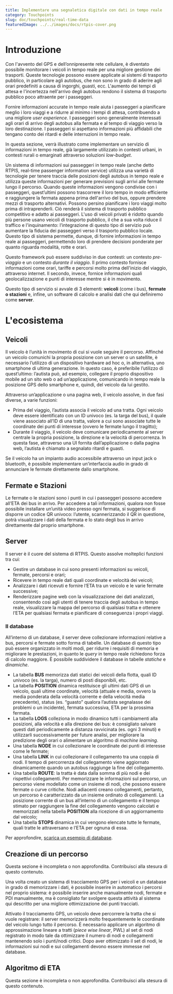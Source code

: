 ```yaml
---
title: Implementare una segnaletica digitale con dati in tempo reale
category: Touchpoints
slug: doc/touchpoints/real-time-data
featuredImage: ../../images/docs/rtpis-cover.png
---
```



# Introduzione

Con l'avvento del GPS e dell’onnipresente rete cellulare, è diventato possibile monitorare i veicoli in tempo reale per una migliore gestione dei trasporti. Queste tecnologie possono essere applicate ai sistemi di trasporto pubblico, in particolare agli autobus, che non sono in grado di aderire agli orari predefiniti a causa di ingorghi, guasti, ecc. L'aumento dei tempi di attesa e l'incertezza nell'arrivo degli autobus rendono il sistema di trasporto pubblico poco attraente per i passeggeri.

Fornire informazioni accurate in tempo reale aiuta i passeggeri a pianificare meglio i loro viaggi e a ridurre al minimo i tempi di attesa, contribuendo a una migliore _user experience_. I passeggeri sono generalmente interessati agli orari di arrivo degli autobus alla fermata e al tempo di viaggio verso la loro destinazione. I passeggeri si aspettano informazioni più affidabili che tengano conto dei ritardi e delle interruzioni in tempo reale.

In questa sezione, verrà illustrato come implementare un servizio di informazioni in tempo reale, già largamente utilizzato in contesti urbani, in contesti rurali o emarginati attraverso soluzioni _low-budget_.

Un sistema di informazioni sui passeggeri in tempo reale (anche detto RTPIS, real-time passenger information service) utilizza una varietà di tecnologie per tenere traccia delle posizioni degli autobus in tempo reale e utilizza queste informazioni per generare previsioni sugli arrivi alle fermate lungo il percorso. Quando queste informazioni vengono condivise con i passeggeri, quest’ultimi possono trascorrere il loro tempo in modo efficiente e raggiungere la fermata appena prima dell'arrivo del bus, oppure prendere mezzi di trasporto alternativi. Possono persino pianificare i loro viaggi molto prima di intraprenderli. Ciò renderà il sistema di trasporto pubblico competitivo e adatto ai passeggeri. L'uso di veicoli privati è ridotto quando più persone usano veicoli di trasporto pubblico, il che a sua volta riduce il traffico e l'inquinamento: l’integrazione di questo tipo di servizio può aumentare la fiducia dei passeggeri verso il trasporto pubblico locale. Questo tipo di sistema permette, dunque, di fornire informazioni in tempo reale ai passeggeri, permettendo loro di prendere decisioni ponderate per quanto riguarda modalità, rotte e orari.

<Immagine src="rtpis-map.png" />

Questo framework può essere suddiviso in due contesti: un contesto _pre-viaggio_ e un contesto _durante il viaggio_. Il primo contesto fornisce informazioni come orari, tariffe e percorsi molto prima dell'inizio del viaggio, attraverso internet. Il secondo, invece, fornice informazioni quali geolocalizzazione e punti di interesse mentre si è in movimento.

Questo tipo di servizio si avvale di 3 elementi: **veicoli** (come i bus), **fermate o stazioni** e, infine, un software di calcolo e analisi dati che qui definiremo come **server**.

# L'ecosistema

## Veicoli

Il veicolo è l’unità in movimento di cui si vuole seguire il percorso. Affinché un veicolo comunichi la propria posizione con un server o un satellite, è necessario l’utilizzo di un dispositivo hardware ad hoc o, in alternativa, uno smartphone di ultima generazione. In questo caso, è preferibile l’utilizzo di quest’ultimo: l’autista può, ad esempio, collegare il proprio dispositivo mobile ad un sito web o ad un’applicazione, comunicando in tempo reale la posizione GPS dello smartphone e, quindi, del veicolo da lui gestito.

Attraverso un’applicazione o una pagina web, il veicolo assolve, in due fasi diverse, a varie funzioni:

- Prima del viaggio, l’autista associa il veicolo ad una tratta. Ogni veicolo deve essere identificato con un ID univoco (es. la targa del bus), il quale viene associato all’ID di una tratta, valore a cui sono associate tutte le coordinate dei punti di interesse (ovvero le fermate lungo il tragitto);
- Durante il viaggio, il veicolo deve comunicare periodicamente al server centrale la propria posizione, la direzione e la velocità di percorrenza. In questa fase, attraverso una UI fornita dall’applicazione o dalla pagina web, l’autista è chiamato a segnalato ritardi e guasti.

<Callout title="Pro Tips" color="yellow">
  Se il veicolo ha un impianto audio accessibile attraverso un input jack o
  bluetooth, è possibile implementare un’interfaccia audio in grado di
  annunciare le fermate direttamente dallo smartphone.
</Callout>
<Immagine
  src="rtpis-wireframe1.png"
  caption="Esempio di flusso: l'autista utilizza il proprio smarthphone per tracciare il GPS del veicolo, inviando al server dell'azienda coordinate e segnalazioni durante il percorso."
/>

## Fermate e Stazioni

Le fermate o le stazioni sono i punti in cui i passeggeri possono accedere all’ETA dei bus in arrivo. Per accedere a tali informazioni, qualora non fosse possibile installare un’unità video presso ogni fermata, si suggerisce di disporre un codice QR univoco: l’utente, scannerizzando il QR in questione, potrà visualizzare i dati della fermata e lo stato degli bus in arrivo direttamente dal proprio smartphone.

<Immagine
  src="rtpis-wireframe2.png"
  caption="Esempio di flusso: un utente scansiona il QR presente alla pensilina e facilmente accede ad una pagina web con i dati di veicoli, orari e percorsi."
/>

## Server

Il server è il cuore del sistema di RTPIS. Questo assolve molteplici funzioni tra cui:

- Gestire un database in cui sono presenti informazioni su veicoli, fermate, percorsi e orari;
- Ricevere in tempo reale dati quali coordinate e velocità dei veicoli;
- Analizzare i dati ricevuti e fornire l‘ETA tra un veicolo e le varie fermate successive;
- Renderizzare pagine web con la visualizzazione dei dati analizzati, consentendo così agli utenti di tenere traccia degli autobus in tempo reale, visualizzare la mappa del percorso di qualsiasi tratta e ottenere l’ETA per qualsiasi fermata e pianificare di conseguenza i propri viaggi.

### Il database

All’interno di un database, il server deve collezionare informazioni relative a bus, percorsi e fermate sotto forma di tabelle. Un database di questo tipo può essere organizzato in molti modi, per ridurre i requisiti di memoria e migliorare le prestazioni, in quanto le _query_ in tempo reale richiedono forza di calcolo maggiore. È possibile suddividere il database in tabelle _statiche_ e _dinamiche_.

- La tabella **BUS** memorizza dati statici dei veicoli della flotta, quali ID univoco (es. la targa), numero di posti disponibili, etc.
- La tabella **POSITION** dinamica restituisce gli ultimi dati GPS di un veicolo, quali ultime coordinate, velocità (attuale e media, ovvero la media ponderata della velocità corrente e della velocità media precedente), status (es. “guasto” qualora l’autista segnalasse dei problemi o un incidente), fermata successiva, ETA per la prossima fermata.
- La tabella **LOGS** colleziona in modo dinamico tutti i cambiamenti alla posizioni, alla velocità e alla direzione dei bus: è consigliato salvare questi dati periodicamente a distanza ravvicinata (es. ogni 3 minuti) e utilizzarli successivamente per future analisi, per migliorare la predizione degli orari o alimentare un algoritmo di _machine learning_.
- Una tabella **NODE** in cui collezionare le coordinate dei punti di interesse come le fermate;
- Una tabella **LINK** in cui collezionare il collegamento tra una coppia di nodi. Il tempo di percorrenza del collegamento viene aggiornato dinamicamente quando un autobus raggiunge la fine del collegamento.
- Una tabella **ROUTE**: la tratta è data dalla somma di più nodi e dei rispettivi collegamenti. Per memorizzare le informazioni sul percorso, un percorso viene modellato come un insieme di nodi, che possono essere fermate o curve critiche. Nodi adiacenti creano collegamenti, pertanto, un percorso è caratterizzato da un insieme ordinato di collegamenti. La posizione corrente di un bus all’interno di un collegamento e il tempo stimato per raggiungere la fine del collegamento vengono calcolati e memorizzati nella tabella **POSITION** alla ricezione di un aggiornamento dal veicolo;
- Una tabella **STOPS** dinamica in cui vengono elencate tutte le fermate, quali tratte le attraversano e l’ETA per ognuna di essa.

Per approfondire, [scarica un esempio di database](https://drive.google.com/open?id=1G7X6Rz0YltCWXar8JfdWOopPaaaM5UqbzS9L61jMvCQ).

## Creazione di un percorso

<Callout color="grey">
  Questa sezione è incompleta o non approfondita. Contribuisci alla stesura di
  questo contenuto.
</Callout>

Una volta creato un sistema di tracciamento GPS per i veicoli e un database in grado di memorizzare i dati, è possibile inserire in automatico i percorsi nel proprio sistema: è possibile inserire anche manualmente nodi, fermate e PDI manualmente, ma è consigliato far svolgere questa attività al sistema qui descritto per una migliore ottimizzazione dei punti tracciati.

Attivato il tracciamento GPS, un veicolo deve percorrere la tratta che si vuole registrare: il server memorizzerà molto frequentemente le coordinate del veicolo lungo tutto il percorso. È necessario applicare un algoritmo di approssimazione lineare a tratti (_piece wise linear_, PWL) al set di nodi registrato in modo tale da ottimizzare il numero di nodi e collegamenti mantenendo solo i punti/nodi critici. Dopo aver ottimizzato il set di nodi, le informazioni sui nodi e sui collegamenti devono essere immesse nel database.

<Immagine src="rtpis-pwl.png" />

## Algoritmo di ETA

<Callout color="grey">
  Questa sezione è incompleta o non approfondita. Contribuisci alla stesura di
  questo contenuto.
</Callout>
